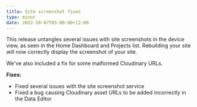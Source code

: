 ```yaml
---
title: Site screenshot fixes
type: minor
date: 2022-10-07T05:00:00+12:00
---
```

This release untangles several issues with site screenshots in the device view, as seen in the Home Dashboard and Projects list. Rebuilding your site will now correctly display the screenshot of your site.

We've also included a fix for some malformed Cloudinary URLs.

**Fixes:**

* Fixed several issues with the site screenshot service
* Fixed a bug causing Cloudinary asset URLs to be added incorrectly in the Data Editor